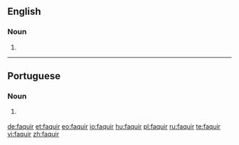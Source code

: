 ==English==

===Noun===
{{en-noun}}

# {{obsolete spelling of|fakir}}

----

==Portuguese==

===Noun===
{{pt-noun|m|pl2=faquirs|qual_pl2=rare}}

# {{label|pt|Hindu}} {{l/en|fakir}} {{gloss|an ascetic mendicant}}

[[de:faquir]]
[[et:faquir]]
[[eo:faquir]]
[[io:faquir]]
[[hu:faquir]]
[[pl:faquir]]
[[ru:faquir]]
[[te:faquir]]
[[vi:faquir]]
[[zh:faquir]]